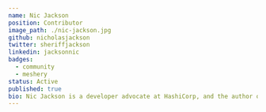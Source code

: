 ---
name: Nic Jackson
position: Contributor
image_path: ./nic-jackson.jpg
github: nicholasjackson
twitter: sheriffjackson
linkedin: jacksonnic
badges:
  - community
  - meshery
status: Active
published: true
bio: Nic Jackson is a developer advocate at HashiCorp, and the author of “Building Microservices in Go”, a book which examines the best patterns and practices for building microservices with the Go. Nic is also a coauthor of the Service Mesh Patterns book.
---

